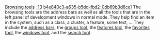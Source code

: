 [[Property:title|Browsing tools]]
[[Property:weight|-13]]
[[Property:uuid|b4e840c3-a635-b5dd-fbd2-0db69b3d6ce1]]
The browsing tools are the address bars as well as all the tools that are in the left panel of development windows in normal mode. They help find an item in the system, such as a class, a cluster, a feature, some text, ... They include the [[Address bars|address bars]], the [[Groups tool|groups tool]], the [[Features tool|features tool]], the [[Favorites tool|favorites tool]], the [[Windows tool|windows tool]], and the [[Search tool|search tool]] . 

{{seealso|<br/>
[[EiffelStudio window overview|General window overview]]  }}




